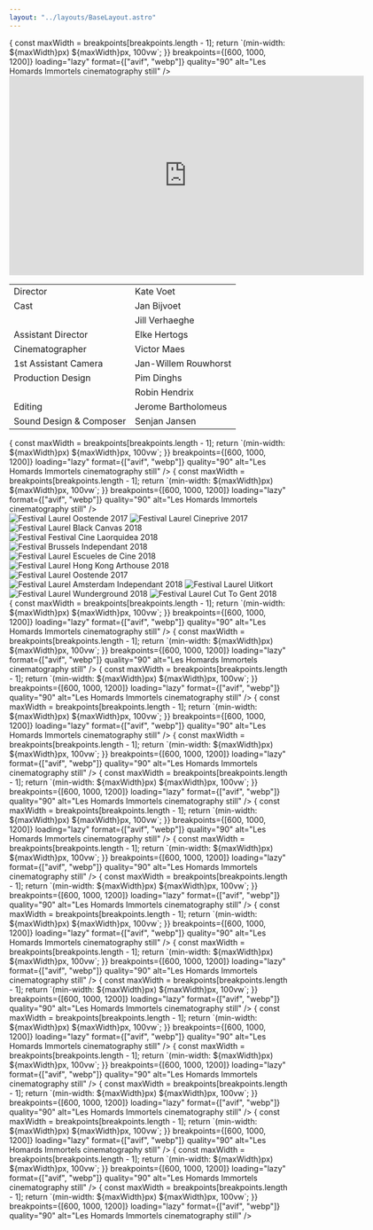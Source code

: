 ```yaml
---
layout: "../layouts/BaseLayout.astro"
---
```


<section>
    <ProjectHero title={title} synopsis={synopsis} heroImage={heroImage} />
</section>

<section class="hero">    
    <div class="hero-content flex-col">
        <Picture
            src='/img/leshomardsimmortels/stills/KateEditE26_AspectWrapper.01_00_40_17.Still094.webp'
            sizes={(breakpoints) => {
                const maxWidth = breakpoints[breakpoints.length - 1];
                return `(min-width: ${maxWidth}px) ${maxWidth}px, 100vw`;
            }}
            breakpoints={[600, 1000, 1200]}
            loading="lazy"   
            format={["avif", "webp"]}
            quality="90"
            alt="Les Homards Immortels cinematography still"        
        />
    </div>
</section>

<div class="hero aspect-w-16 aspect-h-9">
    <iframe src="https://player.vimeo.com/video/206725218" width="640" height="360" frameborder="0" allow="autoplay; fullscreen; picture-in-picture" allowfullscreen></iframe>
</div>

<section class="hero" >
    <div class="hero-content">           
        <table class="table-auto border-separate border-spacing-x-3 text-base-200">
            <tbody>
                <tr>
                    <td class="text-right font-light">Director</td>
                    <td class="text-left font-bold">Kate Voet</td>
                </tr>
                <tr>
                    <td class="text-right font-light">Cast</td>
                    <td class="text-left font-bold">Jan Bijvoet</td>
                </tr>
                <tr>
                    <td class="text-right font-light"></td>
                    <td class="text-left font-bold">Jill Verhaeghe</td>
                </tr>
                <tr>
                    <td class="text-right font-light">Assistant Director</td>
                    <td class="text-left font-bold">Elke Hertogs</td>
                </tr>
                <tr>
                    <td class="text-right font-light">Cinematographer</td>
                    <td class="text-left font-bold">Victor Maes</td>
                </tr>
                <tr>
                    <td class="text-right font-light">1st Assistant Camera</td>
                    <td class="text-left font-bold">Jan-Willem Rouwhorst</td>
                </tr>
                <tr>
                    <td class="text-right font-light">Production Design</td>
                    <td class="text-left font-bold">Pim Dinghs</td>
                </tr>        
                <tr>
                    <td class="text-right font-light"></td>
                    <td class="text-left font-bold">Robin Hendrix</td>
                </tr>
                <tr>
                    <td class="text-right font-light">Editing</td>
                    <td class="text-left font-bold">Jerome Bartholomeus</td>
                </tr>
                <tr>
                    <td class="text-right font-light">Sound Design & Composer</td>
                    <td class="text-left font-bold">Senjan Jansen</td>
                </tr>
            </tbody>
        </table>
    </div>  
</section>

<section class="hero">    
    <div class="hero-content flex-col">
        <Picture
            src='/img/leshomardsimmortels/stills/KateEditE26_AspectWrapper.01_00_50_17.Still097.webp'
            sizes={(breakpoints) => {
                const maxWidth = breakpoints[breakpoints.length - 1];
                return `(min-width: ${maxWidth}px) ${maxWidth}px, 100vw`;
            }}
            breakpoints={[600, 1000, 1200]}
            loading="lazy"   
            format={["avif", "webp"]}
            quality="90"
            alt="Les Homards Immortels cinematography still"        
        />
        <Picture
            src='/img/leshomardsimmortels/stills/KateEditE26_AspectWrapper.01_01_25_21.Still102.webp'
            sizes={(breakpoints) => {
                const maxWidth = breakpoints[breakpoints.length - 1];
                return `(min-width: ${maxWidth}px) ${maxWidth}px, 100vw`;
            }}
            breakpoints={[600, 1000, 1200]}
            loading="lazy"   
            format={["avif", "webp"]}
            quality="90"
            alt="Les Homards Immortels cinematography still"        
        />
    </div>
</section>

<section class="hero ">
    <div class="hero-content flex flex-wrap place-content-around">
        <img src="/img/leshomardsimmortels/laurels/leshomardsimmortels_laurel_oostende2017.svg" alt="Festival Laurel Oostende 2017" class="w-48" />
        <img src="/img/leshomardsimmortels/laurels/leshomardsimmortels_laurel_cineprive2017.svg" alt="Festival Laurel Cineprive 2017" class="w-48" />
        <img src="/img/leshomardsimmortels/laurels/leshomardsimmortels_laurel_blackcanvas2018.svg" alt="Festival Laurel Black Canvas 2018" class="w-48" />
        <img src="/img/leshomardsimmortels/laurels/leshomardsimmortels_laurel_festivalcinelaorquidea2018.svg" alt="Festival Festival Cine Laorquidea 2018" class="w-48" />
        <img src="/img/leshomardsimmortels/laurels/leshomardsimmortels_laurel_brusselsindependant2018.svg" alt="Festival Brussels Independant 2018" class="w-48" />
        <img src="/img/leshomardsimmortels/laurels/leshomardsimmortels_laurel_escuelesdecine2018.svg" alt="Festival Laurel Escueles de Cine 2018"  class="w-48" />
        <img src="/img/leshomardsimmortels/laurels/leshomardsimmortels_laurel_hongkongarthouse2018.svg" alt="Festival Laurel Hong Kong Arthouse 2018" class="w-48" />
        <img src="/img/leshomardsimmortels/laurels/leshomardsimmortels_laurel_venicefilmweek2018.svg" alt="Festival Laurel Oostende 2017" class="w-48" />
        <img src="/img/leshomardsimmortels/laurels/leshomardsimmortels_laurel_amsterdamindependant2018.svg" alt="Festival Laurel Amsterdam Independant 2018" class="w-48" />
        <img src="/img/leshomardsimmortels/laurels/leshomardsimmortels_laurel_uitkort.svg" alt="Festival Laurel Uitkort" class="w-48" />
        <img src="/img/leshomardsimmortels/laurels/leshomardsimmortels_laurel_wunderground2018.svg" alt="Festival Laurel Wunderground 2018" class="w-48" />
        <img src="/img/leshomardsimmortels/laurels/leshomardsimmortels_laurel_cuttogent2018.svg" alt="Festival Laurel Cut To Gent 2018" class="w-48" />
    </div>
</section>

<section class="hero">    
    <div class="hero-content flex-col">
        <Picture
            src='/img/leshomardsimmortels/stills/KateEditE26_AspectWrappe0.01_04_14_03.Still113.webp'
            sizes={(breakpoints) => {
                const maxWidth = breakpoints[breakpoints.length - 1];
                return `(min-width: ${maxWidth}px) ${maxWidth}px, 100vw`;
            }}
            breakpoints={[600, 1000, 1200]}
            loading="lazy"   
            format={["avif", "webp"]}
            quality="90"
            alt="Les Homards Immortels cinematography still"        
        />
        <Picture
            src='/img/leshomardsimmortels/stills/KateEditE26_AspectWrapper.01_05_55_23.Still093.webp'
            sizes={(breakpoints) => {
                const maxWidth = breakpoints[breakpoints.length - 1];
                return `(min-width: ${maxWidth}px) ${maxWidth}px, 100vw`;
            }}
            breakpoints={[600, 1000, 1200]}
            loading="lazy"   
            format={["avif", "webp"]}
            quality="90"
            alt="Les Homards Immortels cinematography still"        
        />
        <Picture
            src='/img/leshomardsimmortels/stills/LesHomardsImmortels_KateVoet_Corestill.webp'
            sizes={(breakpoints) => {
                const maxWidth = breakpoints[breakpoints.length - 1];
                return `(min-width: ${maxWidth}px) ${maxWidth}px, 100vw`;
            }}
            breakpoints={[600, 1000, 1200]}
            loading="lazy"   
            format={["avif", "webp"]}
            quality="90"
            alt="Les Homards Immortels cinematography still"        
        />
        <Picture
            src='/img/leshomardsimmortels/stills/KateEditE26_AspectWrapper.01_05_21_23.Still129.webp'
            sizes={(breakpoints) => {
                const maxWidth = breakpoints[breakpoints.length - 1];
                return `(min-width: ${maxWidth}px) ${maxWidth}px, 100vw`;
            }}
            breakpoints={[600, 1000, 1200]}
            loading="lazy"   
            format={["avif", "webp"]}
            quality="90"
            alt="Les Homards Immortels cinematography still"        
        />
        <Picture
            src='/img/leshomardsimmortels/stills/KateEditE26_AspectWrapper.01_06_27_13.Still138.webp'
            sizes={(breakpoints) => {
                const maxWidth = breakpoints[breakpoints.length - 1];
                return `(min-width: ${maxWidth}px) ${maxWidth}px, 100vw`;
            }}
            breakpoints={[600, 1000, 1200]}
            loading="lazy"   
            format={["avif", "webp"]}
            quality="90"
            alt="Les Homards Immortels cinematography still"        
        />
        <Picture
            src='/img/leshomardsimmortels/stills/KateEditE26_AspectWrapper.01_06_30_22.Still141.webp'
            sizes={(breakpoints) => {
                const maxWidth = breakpoints[breakpoints.length - 1];
                return `(min-width: ${maxWidth}px) ${maxWidth}px, 100vw`;
            }}
            breakpoints={[600, 1000, 1200]}
            loading="lazy"   
            format={["avif", "webp"]}
            quality="90"
            alt="Les Homards Immortels cinematography still"        
        />
        <Picture
            src='/img/leshomardsimmortels/stills/KateEditE26_AspectWrapper.01_07_10_22.Still153.webp'
            sizes={(breakpoints) => {
                const maxWidth = breakpoints[breakpoints.length - 1];
                return `(min-width: ${maxWidth}px) ${maxWidth}px, 100vw`;
            }}
            breakpoints={[600, 1000, 1200]}
            loading="lazy"   
            format={["avif", "webp"]}
            quality="90"
            alt="Les Homards Immortels cinematography still"        
        />
        <Picture
            src='/img/leshomardsimmortels/stills/KateEditE26_AspectWrapper.01_06_44_05.Still143.webp'
            sizes={(breakpoints) => {
                const maxWidth = breakpoints[breakpoints.length - 1];
                return `(min-width: ${maxWidth}px) ${maxWidth}px, 100vw`;
            }}
            breakpoints={[600, 1000, 1200]}
            loading="lazy"   
            format={["avif", "webp"]}
            quality="90"
            alt="Les Homards Immortels cinematography still"        
        />
        <Picture
            src='/img/leshomardsimmortels/stills/KateEditE26_AspectWrapper.01_06_53_03.Still145.webp'
            sizes={(breakpoints) => {
                const maxWidth = breakpoints[breakpoints.length - 1];
                return `(min-width: ${maxWidth}px) ${maxWidth}px, 100vw`;
            }}
            breakpoints={[600, 1000, 1200]}
            loading="lazy"   
            format={["avif", "webp"]}
            quality="90"
            alt="Les Homards Immortels cinematography still"        
        />
        <Picture
            src='/img/leshomardsimmortels/stills/KateEditE26_AspectWrapper.01_07_18_17.Still157.webp'
            sizes={(breakpoints) => {
                const maxWidth = breakpoints[breakpoints.length - 1];
                return `(min-width: ${maxWidth}px) ${maxWidth}px, 100vw`;
            }}
            breakpoints={[600, 1000, 1200]}
            loading="lazy"   
            format={["avif", "webp"]}
            quality="90"
            alt="Les Homards Immortels cinematography still"        
        />
        <Picture
            src='/img/leshomardsimmortels/stills/KateEditE26_AspectWrapper.01_07_23_03.Still160.webp'
            sizes={(breakpoints) => {
                const maxWidth = breakpoints[breakpoints.length - 1];
                return `(min-width: ${maxWidth}px) ${maxWidth}px, 100vw`;
            }}
            breakpoints={[600, 1000, 1200]}
            loading="lazy"   
            format={["avif", "webp"]}
            quality="90"
            alt="Les Homards Immortels cinematography still"        
        />
        <Picture
            src='/img/leshomardsimmortels/stills/KateEditE26_AspectWrapper.01_07_37_14.Still165.webp'
            sizes={(breakpoints) => {
                const maxWidth = breakpoints[breakpoints.length - 1];
                return `(min-width: ${maxWidth}px) ${maxWidth}px, 100vw`;
            }}
            breakpoints={[600, 1000, 1200]}
            loading="lazy"   
            format={["avif", "webp"]}
            quality="90"
            alt="Les Homards Immortels cinematography still"        
        />
        <Picture
            src='/img/leshomardsimmortels/stills/KateEditE26_AspectWrapper.01_07_49_20.Still169.webp'
            sizes={(breakpoints) => {
                const maxWidth = breakpoints[breakpoints.length - 1];
                return `(min-width: ${maxWidth}px) ${maxWidth}px, 100vw`;
            }}
            breakpoints={[600, 1000, 1200]}
            loading="lazy"   
            format={["avif", "webp"]}
            quality="90"
            alt="Les Homards Immortels cinematography still"        
        />
        <Picture
            src='/img/leshomardsimmortels/stills/LesHomardsImmortels_KateVoet_Still15.webp'
            sizes={(breakpoints) => {
                const maxWidth = breakpoints[breakpoints.length - 1];
                return `(min-width: ${maxWidth}px) ${maxWidth}px, 100vw`;
            }}
            breakpoints={[600, 1000, 1200]}
            loading="lazy"   
            format={["avif", "webp"]}
            quality="90"
            alt="Les Homards Immortels cinematography still"        
        />
        <Picture
            src='/img/leshomardsimmortels/stills/KateEditE26AspectWrapper.01_03_33_00.Still109.webp'
            sizes={(breakpoints) => {
                const maxWidth = breakpoints[breakpoints.length - 1];
                return `(min-width: ${maxWidth}px) ${maxWidth}px, 100vw`;
            }}
            breakpoints={[600, 1000, 1200]}
            loading="lazy"   
            format={["avif", "webp"]}
            quality="90"
            alt="Les Homards Immortels cinematography still"        
        />
        <Picture
            src='/img/leshomardsimmortels/stills/KateEditE26_AspectWrapper.01_09_27_16.Still184.webp'
            sizes={(breakpoints) => {
                const maxWidth = breakpoints[breakpoints.length - 1];
                return `(min-width: ${maxWidth}px) ${maxWidth}px, 100vw`;
            }}
            breakpoints={[600, 1000, 1200]}
            loading="lazy"   
            format={["avif", "webp"]}
            quality="90"
            alt="Les Homards Immortels cinematography still"        
        />
        <Picture
            src='/img/leshomardsimmortels/stills/KateEditE26_AspectWrapper.01_09_33_05.Still185.webp'
            sizes={(breakpoints) => {
                const maxWidth = breakpoints[breakpoints.length - 1];
                return `(min-width: ${maxWidth}px) ${maxWidth}px, 100vw`;
            }}
            breakpoints={[600, 1000, 1200]}
            loading="lazy"   
            format={["avif", "webp"]}
            quality="90"
            alt="Les Homards Immortels cinematography still"        
        />
        <Picture
            src='/img/leshomardsimmortels/stills/KateEditE26_AspectWrapper.01_11_04_09.Still191.webp'
            sizes={(breakpoints) => {
                const maxWidth = breakpoints[breakpoints.length - 1];
                return `(min-width: ${maxWidth}px) ${maxWidth}px, 100vw`;
            }}
            breakpoints={[600, 1000, 1200]}
            loading="lazy"   
            format={["avif", "webp"]}
            quality="90"
            alt="Les Homards Immortels cinematography still"        
        />
    </div>
</section>